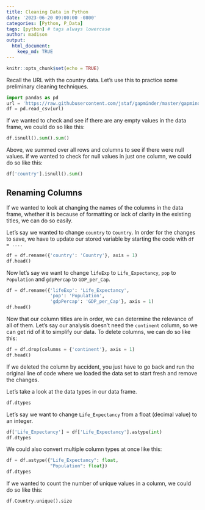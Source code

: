 ```yaml
---
title: Cleaning Data in Python
date: '2023-06-20 09:00:00 -0800'
categories: [Python, P_Data]
tags: [python] # tags always lowercase
author: madison
output: 
  html_document:
    keep_md: TRUE
---
```


```r
knitr::opts_chunk$set(echo = TRUE)
```

Recall the URL with the country data. Let's use this to practice some preliminary cleaning techniques.

```python
import pandas as pd
url = 'https://raw.githubusercontent.com/jstaf/gapminder/master/gapminder/gapminder.csv'
df = pd.read_csv(url)
```

If we wanted to check and see if there are any empty values in the data frame, we could do so like this:

```python
df.isnull().sum().sum()
```

Above, we summed over all rows and columns to see if there were null values. if we wanted to check for null values in just one column, we could do so like this:

```python
df['country'].isnull().sum()
```

## Renaming Columns

If we wanted to look at changing the names of the columns in the data frame, whether it is because of formatting or lack of clarity in the existing titles, we can do so easily.

Let’s say we wanted to change `country` to `Country`. In order for the changes to save, we have to update our stored variable by starting the code with `df = ....`

```python
df = df.rename({'country': 'Country'}, axis = 1)
df.head()
```

Now let’s say we want to change `lifeExp` to `Life_Expectancy`, `pop` to `Population` and `gdpPercap` to `GDP_per_Cap`.

```python
df = df.rename({'lifeExp': 'Life_Expectancy',
                'pop': 'Population',
                'gdpPercap': 'GDP_per_Cap'}, axis = 1)
df.head()
```

Now that our column titles are in order, we can determine the relevance of all of them. Let’s say our analysis doesn’t need the `continent` column, so we can get rid of it to simplify our data. To delete columns, we can do so like this:

```python
df = df.drop(columns = {'continent'}, axis = 1)
df.head()
```

If we deleted the column by accident, you just have to go back and run the original line of code where we loaded the data set to start fresh and remove the changes.

Let’s take a look at the data types in our data frame.

```python
df.dtypes
```

Let’s say we want to change `Life_Expectancy` from a float (decimal value) to an integer.

```python
df['Life_Expectancy'] = df['Life_Expectancy'].astype(int)
df.dtypes
```

We could also convert multiple column types at once like this:

```python
df = df.astype({"Life_Expectancy": float, 
                "Population": float})
df.dtypes
```

If we wanted to count the number of unique values in a column, we could do so like this:

```python
df.Country.unique().size
```


